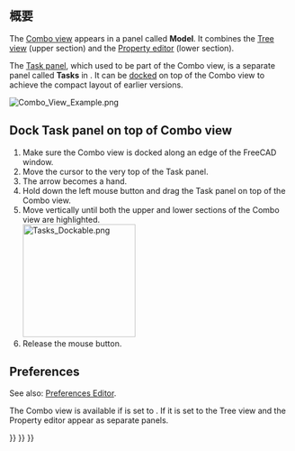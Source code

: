 <languages/>
{{TOCright}}

<span id="Introduction"></span>
== 概要 ==

The [[Combo_view|Combo view]] appears in a panel called '''Model'''. It combines the [[Tree_view|Tree view]] (upper section) and the [[Property_editor|Property editor]] (lower section).

The [[Task_panel|Task panel]], which used to be part of the Combo view, is a separate panel called '''Tasks''' in {{VersionPlus|1.0}}. It can be [[#Dock_Task_panel_on_top_of_Combo_view|docked]] on top of the Combo view to achieve the compact layout of earlier versions.

[[File:Combo_View_Example.png]]
{{Caption|The Combo view (Model tab) with docked Task panel (Tasks tab)}}

== Dock Task panel on top of Combo view ==

# Make sure the Combo view is docked along an edge of the FreeCAD window.
# Move the cursor to the very top of the Task panel.
# The arrow becomes a hand.
# Hold down the left mouse button and drag the Task panel on top of the Combo view.
# Move vertically until both the upper and lower sections of the Combo view are highlighted.<br>[[File:Tasks_Dockable.png|200px]]
# Release the mouse button.

== Preferences ==

See also: [[Preferences_Editor|Preferences Editor]].

The Combo view is available if {{MenuCommand|Edit → Preferences... → General → General → Tree view mode}} is set to {{Value|Combined}}. If it is set to {{Value|Independent}} the Tree view and the Property editor appear as separate panels.


{{Interface_navi{{#translation:}}}}
{{Std_Base_navi{{#translation:}}}}
{{Userdocnavi{{#translation:}}}}